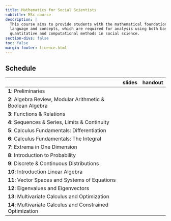 ```yaml
---
title: Mathematics for Social Scientists
subtitle: MSc course 
description: |
  This course aims to provide students with the mathematical foundations, with respect to both
  language and concepts, which are required for analysis using both basic and advanced
  quantitative and computational methods in social science.
section-divs: false
toc: false
margin-footer: licence.html
---
```




## Schedule

|                                                    | slides |  handout  | 
|----------------------------------------------------|:------:|:------:|
| **1**: Preliminaries | 
| **2**: Algebra Review, Modular Arithmetic & Boolean Algebra| 
| **3**: Functions & Relations |
| **4**: Sequences & Series, Limits & Continuity  | 
| **5**: Calculus Fundamentals: Differentiation|
| **6**: Calculus Fundamentals: The Integral|
| **7**: Extrema in One Dimension |
| **8**: Introduction to Probability| 
| **9**: Discrete &  Continuous Distributions|
| **10**: Introduction Linear Algebra| 
| **11**: Vector Spaces and Systems of Equations |
| **12**: Eigenvalues and Eigenvectors |
| **13**: Multivariate Calculus and Optimization| 
| **14**: Multivariate Calculus and Constrained Optimization| 